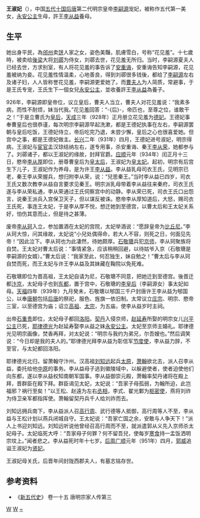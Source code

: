 '''王淑妃'''（{{bd|？||947年||catIdx=W}}），中国[[五代十国|五代十国]][[后唐|后唐]]第二代明宗皇帝[[唐明宗|李嗣源]]宠妃，被称作五代第一美女，[[永安公主_(后唐)|永安公主]]生母，許王[[李从益|李从益]]養母。

== 生平 ==
她出身平民，為[[邠州_(彬州)|邠州]]卖[[饼|饼]]人家之女，姿色美豔，肌膚雪白，号称“花见羞”。十七歲時，被卖给[[後梁|後梁]]大将[[刘鄩|刘鄩]]为侍女，刘鄩去世，花见羞无所归。当时，李嗣源夏夫人已经去世，方求别室，有人将花见羞的事告诉了[[安重诲|安重诲]]，安重诲告知李嗣源，花见羞被纳为妾。花见羞性情温柔，心地善良，得到刘鄩很多钱後，都给了[[唐明宗|李嗣源]]左右及诸子妇，人人皆称誉花见羞，李嗣源更爱她了。而[[和武显皇后|曹夫人]]为人简质，常避事，于是王氏专宠，王氏生下一個女兒[[永安公主_(后唐)|永安公主]]，並收養許王[[李从益|李从益]]為養子。

926年，李嗣源即皇帝位，议立皇后，曹夫人当立，曹夫人对花见羞说：“我素多病，而性不耐烦，妹当代我。”花见羞回答：“-{后}-，帝匹也，至尊之位，谁敢干之！”于是立曹氏为[[皇后|皇后]]，[[天成_(后唐)|天成]]三年（928年）正月册立花见羞为[[德妃|德妃]]。王德妃事奉曹皇后也很恭谨，每次明宗李嗣源早起洗漱，都是王德妃执事在左右，李嗣源罢朝与皇后吃饭，王德妃侍立，帝后吃完乃退，未尝少懈，皇后之心也很喜爱她。但宫中之事，都是王德妃做主。[[长兴_(年号)|长兴]]二年（931年）四月，王德妃进号淑妃，明宗得病，王淑妃与[[宦官|宦官]]孟汉琼结纳左右，遂专用事，杀安重诲、秦王[[李从荣|李从荣]]，她都参与了。刘鄩诸子，都以王淑妃的缘故，封拜官爵。[[应顺|应顺]]元年（934年）闰正月十三日，愍帝[[唐閔帝|李从厚]]即位，册尊曹皇后为[[皇太后|皇太后]]，王淑妃为[[皇太妃|皇太妃]]。起初，明宗有后宫生下儿子，王淑妃作为养母，是为许王[[李从益|李从益]]。李从益乳母司衣王氏，见明宗已老，秦王李从荣握兵，想归附李从荣，说：“兒思秦王。”当时李从益已四岁，司衣王氏又数次教李从益自言要求见秦王。明宗派乳母带着李从益往来秦府，司衣王氏遂与李从荣私通，李从荣通过王氏伺察宫中的动静。李从荣已死，司衣王氏口出怨言，说秦王派兵入宫保卫天子，但以谋反被诛。愍帝李从厚知道后，大怒，赐司衣王氏死，事连王太妃，于是李从厚不悦，想迁她到至德宫，以曹太后和王太妃关系好，怕伤其意而止，但是待之甚薄。

废帝[[李从珂|李从珂]]入立，参加置酒在太妃的宫院，太妃举酒说：“愿辞皇帝为[[比丘尼|比丘尼]]。”李从珂大惊，问其缘故，太妃说“小兒处偶得命，若大人不容，则死之日，何面见先帝！”因此泣下。李从珂也为此凄然，待她颇厚。[[石敬瑭|石敬瑭]]兵犯[[汴梁|京师]]，李从珂聚族将自焚。王太妃对曹太后说：“事情紧急，应该稍稍回避，以待姑爷入京（石敬瑭是李嗣源的女婿）。”曹太后说：“我家至此，何忍独生，妹自勉之！”曹太后与李从珂自焚而死，而王太妃与许王李从益及其妹藏在鞠院以免死难。

石敬瑭即位为晋高祖，王太妃自请为尼，石敬瑭不同意，把她迁到至德宫。後晋迁都[[汴梁|汴京]]，太妃母子也到[[洛阳市|东都]]，置于宫中，石敬瑭的[[李皇后_(後晉)|李皇后]]（李嗣源女）事太妃如母。[[天福_(后晋)|天福]]四年（939年）九月癸未，石敬瑭以郇国三千户封唐许王李从益为郇国公，以奉[[唐朝|唐朝]]包括[[后唐|后唐]]的祭祀，服色、旌旗一依旧制。太常议立[[唐庄宗|庄宗]]、明宗、愍帝三室，以至德宫为庙；诏立[[李渊|高祖]]、[[唐太宗|太宗]]，为五庙，使李从益岁时主祠。

出帝[[晋出帝|石重贵]]即位，太妃母子都回[[洛阳市|洛阳]]。[[辽朝|契丹]]入侵京师，[[赵延寿|赵延寿]]所娶的明宗女儿[[兴平公主_(后唐)|兴平公主]]已死，[[辽太宗|耶律德光]]为赵延寿娶李从益之妹[[永安公主_(后唐)|永安公主]]。{{fact|公主不知其母是谁，一直被太妃抚养，}}太妃至京师主婚礼。耶律德光见明宗画像，焚香再拜，对太妃说：“明宗与我约为弟兄，尔吾嫂也。”然后调笑说：“今日却是我的夫人的。”耶律德光拜李从益为彰信军[[节度使|节度使]]，李从益力辞，不至官，与太妃都回洛阳。

耶律德光北归，留萧翰守汴州。汉高祖[[刘知远|刘知远]]起兵[[太原|太原]]，[[萧翰|萧翰]]欲北去，派人召李从益，委托给他[[中原|中原]]的事务。李从益母子逃到徽陵域中，以躲避使者，使者迫使他们向东都，遂以李从益权知南朝军国事。李从益御崇元殿，萧翰率契丹诸将在殿上拜，晋群臣在殿下拜。群臣谒见太妃，太妃说：“吾家子母孤弱，为翰所迫，此岂福邪？祸行至矣！”以王松、赵遠为左右[[丞相|丞相]]，李式、翟光鄴为[[枢密使|枢密使]]，燕将刘祚为侍卫亲军都指挥使。萧翰留契丹兵千人给刘祚而去。

刘知远拥兵南下，李从益派人召[[高行周|高行周]]、武行德等人抵御，高行周等人不至，李从益与王松计划以燕兵闭城自守。王太妃说：“吾家亡国之余，安敢与人争天下！”派人上书迎刘知远。刘知远听说他曾经召高行周而不至，就派遣郭从义先入京师杀太妃母子。太妃临死大呼：“吾家母子何罪？何不留吾兒，使每岁[[寒食节|寒食]]持一盂饭洒明宗坟上。”闻者悲之。李从益死时年十七岁。[[后周|后周]][[广顺|广顺]]元年（951年）四月，[[郭威|郭威]]追谥王淑妃为[[贤妃|贤妃]]。

王淑妃母关氏，后晋年间封陇西郡夫人，有墓志铭存世。

== 参考资料 ==
*《[[新五代史|新五代史]]》 卷一十五 唐明宗家人传第三 

[[Category:後唐妃嬪|W]]
[[Category:陕西人|W]]
[[Category:王姓|~]]